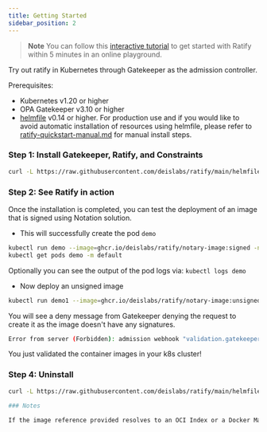 ```yaml
---
title: Getting Started 
sidebar_position: 2
---
```


> **Note** You can follow this [interactive tutorial](https://killercoda.com/notaryproject/scenario/notation/ratify) to get started with Ratify within 5 minutes in an online playground.

Try out ratify in Kubernetes through Gatekeeper as the admission controller.

Prerequisites:
- Kubernetes v1.20 or higher
- OPA Gatekeeper v3.10 or higher
- [helmfile](https://helmfile.readthedocs.io/en/latest/#installation) v0.14 or higher. For production use and if you would like to avoid automatic installation of resources using helmfile, please refer to [ratify-quickstart-manual.md](quickstarts/quickstart-manual.md) for manual install steps.

### Step 1: Install Gatekeeper, Ratify, and Constraints

```bash
curl -L https://raw.githubusercontent.com/deislabs/ratify/main/helmfile.yaml | helmfile sync -f - 
```

### Step 2: See Ratify in action

Once the installation is completed, you can test the deployment of an image that is signed using Notation solution.

- This will successfully create the pod `demo`

```bash
kubectl run demo --image=ghcr.io/deislabs/ratify/notary-image:signed -n default
kubectl get pods demo -m default
```

Optionally you can see the output of the pod logs via: `kubectl logs demo`

- Now deploy an unsigned image

```bash
kubectl run demo1 --image=ghcr.io/deislabs/ratify/notary-image:unsigned -n default
```

You will see a deny message from Gatekeeper denying the request to create it as the image doesn't have any signatures.

```bash
Error from server (Forbidden): admission webhook "validation.gatekeeper.sh" denied the request: [ratify-constraint] Subject failed verification: wabbitnetworks.azurecr.io/test/net-monitor:unsigned
```

You just validated the container images in your k8s cluster!

### Step 4: Uninstall
```bash
curl -L https://raw.githubusercontent.com/deislabs/ratify/main/helmfile.yaml | helmfile destroy --skip-charts -f -

### Notes

If the image reference provided resolves to an OCI Index or a Docker Manifest List, validation will occur ONLY at the index or manifest list level. Ratify currently does NOT support image validation based on automatic platform selection. For more information, [see this issue](https://github.com/deislabs/ratify/issues/101).

